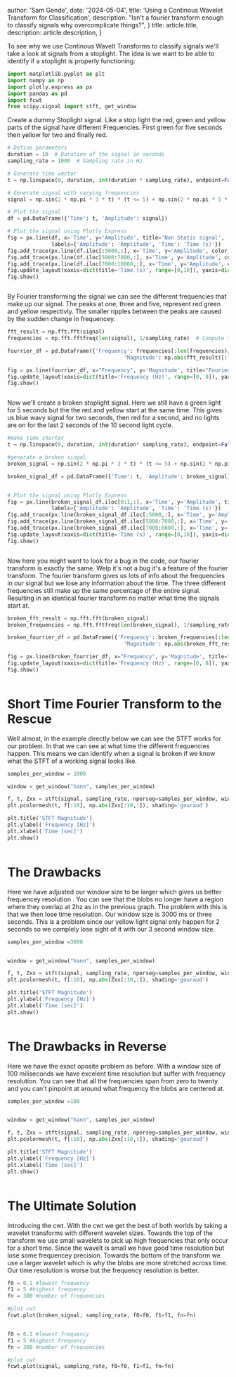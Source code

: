 
  author: 'Sam Gende',
  date: '2024-05-04',
  title: 'Using a Continous Wavelet Transform for Classification',
  description:
    "Isn't a fourier transform enough to classify signals why overcomplicate things?",
}
  title: article.title,
  description: article.description,
}

To see why we use Continous Wavelt Transforms to classify signals we'll take a look at signals from a stoplight. The idea is we want to be able to identify if a stoplight is properly functioning.

```python
import matplotlib.pyplot as plt
import numpy as np
import plotly.express as px
import pandas as pd
import fcwt
from scipy.signal import stft, get_window
```

Create a dummy Stoplight signal. Like a stop light the red, green and yellow parts of the signal have different Frequencies.
First green for five seconds then yellow for two and finally red.

```python
# Define parameters
duration = 10  # Duration of the signal in seconds
sampling_rate = 1000  # Sampling rate in Hz

# Generate time vector
t = np.linspace(0, duration, int(duration * sampling_rate), endpoint=False)

# Generate signal with varying frequencies
signal = np.sin(2 * np.pi * 3 * t) * (t <= 5) + np.sin(2 * np.pi * 5 * t) * ((t > 5) & (t<=7)) + np.sin(2 * np.pi * 1 * t) * (t > 7)

# Plot the signal
df = pd.DataFrame({'Time': t, 'Amplitude': signal})

# Plot the signal using Plotly Express
fig = px.line(df, x='Time', y='Amplitude', title='Non Static signal',
              labels={'Amplitude': 'Amplitude', 'Time': 'Time (s)'})
fig.add_trace(px.line(df.iloc[:5000,:], x='Time', y='Amplitude', color_discrete_sequence=['green']).data[0])
fig.add_trace(px.line(df.iloc[5000:7000,:], x='Time', y='Amplitude', color_discrete_sequence=['yellow']).data[0])
fig.add_trace(px.line(df.iloc[7000:10000,:], x='Time', y='Amplitude', color_discrete_sequence=['red']).data[0])
fig.update_layout(xaxis=dict(title='Time (s)', range=[0,10]), yaxis=dict(title='Amplitude'))
fig.show()


```

<Image src={stopLight} alt="" />

By Fourier transforming the signal we can see the different frequencies that make up our signal. The peaks at one, three and five, represent red green and yellow respectivly. The smaller ripples between the peaks are caused by the sudden change in frequencey.

```python
fft_result = np.fft.fft(signal)
frequencies = np.fft.fftfreq(len(signal), 1/sampling_rate)  # Compute the frequencies

fourrier_df = pd.DataFrame({'Frequency': frequencies[:len(frequencies)//2],
                                     'Magnitude': np.abs(fft_result)[:len(frequencies)//2]})

fig = px.line(fourrier_df, x="Frequency", y='Magnitude', title="Fourier Transformed Stoplight")
fig.update_layout(xaxis=dict(title='Frequency (Hz)', range=[0, 8]), yaxis=dict(title='Magnitude'))
fig.show()

```

<Image src={StoplightFFT} alt="" />

Now we'll create a broken stoplight signal. Here we still have a green light for 5 seconds but the the red and yellow start at the same time. This gives us blue wavy signal for two seconds, then red for a second, and no lights are on for the last 2 seconds of the 10 second light cycle.

```python
#make time shorter
t = np.linspace(0, duration, int(duration* sampling_rate), endpoint=False)

#generate a broken singal
broken_signal = np.sin(2 * np.pi * 3 * t) * (t <= 5) + np.sin(2 * np.pi * 5 * t) * ((t > 5) & (t<=7)) + np.sin(2 * np.pi * 1 * t) * ((t > 5) & (t<=8))

broken_signal_df = pd.DataFrame({'Time': t, 'Amplitude': broken_signal})


# Plot the signal using Plotly Express
fig = px.line(broken_signal_df.iloc[0:1,:], x='Time', y='Amplitude', title='Broken Non Static signal',
              labels={'Amplitude': 'Amplitude', 'Time': 'Time (s)'})
fig.add_trace(px.line(broken_signal_df.iloc[:5000,:], x='Time', y='Amplitude', color_discrete_sequence=['green']).data[0])
fig.add_trace(px.line(broken_signal_df.iloc[5000:7000,:], x='Time', y='Amplitude', color_discrete_sequence=['blue']).data[0])
fig.add_trace(px.line(broken_signal_df.iloc[7000:8000,:], x='Time', y='Amplitude', color_discrete_sequence=['red']).data[0], )
fig.update_layout(xaxis=dict(title='Time (s)', range=[0,10]), yaxis=dict(title='Amplitude'))
fig.show()
```

<Image src={brokenStopLight} alt="" />

Now here you might want to look for a bug in the code, our fourier transform is exactly
the same. Welp it's not a bug it's a feature of the fourier transform. The fourier
transform gives us lots of info about the frequencies in our signal but we lose any
information about the time. The three different frequencies still make up the same
percentage of the entire signal. Resulting in an identical fourier transform no matter
what time the signals start at.

```python
broken_fft_result = np.fft.fft(broken_signal)
broken_frequencies = np.fft.fftfreq(len(broken_signal), 1/sampling_rate)  # Compute the frequencies

broken_fourrier_df = pd.DataFrame({'Frequency': broken_frequencies[:len(broken_frequencies)//2],
                                     'Magnitude': np.abs(broken_fft_result)[:len(broken_frequencies)//2]})

fig = px.line(broken_fourrier_df, x="Frequency", y='Magnitude', title="Fourier Transform of Broken Stoplight")
fig.update_layout(xaxis=dict(title='Frequency (Hz)', range=[0, 8]), yaxis=dict(title='Magnitude'))
fig.show()

```

<Image src={FFT} alt="" />

# Short Time Fourier Transform to the Rescue

Well almost, in the example directly below we can see the STFT works for our problem. In that we can see at what time the different frequencies happen. This means we can identify when a signal is broken if we know what the STFT of a working signal looks like.

```python
samples_per_window = 1000

window = get_window("hann", samples_per_window)

f, t, Zxx = stft(signal, sampling_rate, nperseg=samples_per_window, window = window)
plt.pcolormesh(t, f[:10], np.abs(Zxx[:10,:]), shading='gouraud')

plt.title('STFT Magnitude')
plt.ylabel('Frequency [Hz]')
plt.xlabel('Time [sec]')
plt.show()

```

<Image src={STFT1} alt="" />

# The Drawbacks

Here we have adjusted our window size to be larger which gives us better frequencey resolution . You can see that the blobs no longer have a region where they overlap at 2hz as in the previous graph. The problem with this is that we then lose time resolution. Our window size is 3000 ms or three seconds. This is a problem since our yellow light signal only happen for 2 seconds so we complely lose sight of it with our 3 second window size.

```python
samples_per_window =3000


window = get_window("hann", samples_per_window)

f, t, Zxx = stft(signal, sampling_rate, nperseg=samples_per_window, window = window)
plt.pcolormesh(t, f[:10], np.abs(Zxx[:10,:]), shading='gouraud')

plt.title('STFT Magnitude')
plt.ylabel('Frequency [Hz]')
plt.xlabel('Time [sec]')
plt.show()
```

<Image src={secondSTFT} alt="" />

# The Drawbacks in Reverse

Here we have the exact oposite problem as before. With a window size of 100 miliseconds we have excelent time resolution but suffer with frequency resolution. You can see that all the frequencies span from zero to twenty and you can't pinpoint at around what frequency the blobs are centered at.

```python
samples_per_window =100


window = get_window("hann", samples_per_window)

f, t, Zxx = stft(signal, sampling_rate, nperseg=samples_per_window, window = window)
plt.pcolormesh(t, f[:10], np.abs(Zxx[:10,:]), shading='gouraud')

plt.title('STFT Magnitude')
plt.ylabel('Frequency [Hz]')
plt.xlabel('Time [sec]')
plt.show()
```

<Image src={STFT2} alt="" />

# The Ultimate Solution

Introducing the cwt. With the cwt we get the best of both worlds by taking a wavelet transforms with different wavelet sizes. Towards the top of the transform we use small wavelets to pick up high frequencies that only occur for a short time. Since the wavelt is small we have good time resolution but lose some frequencey precision. Towards the bottom of the transform we use a larger wavelet which is why the blobs are more stretched across time. Our time resolution is worse but the frequency resolution is better.

```python
f0 = 0.1 #lowest frequency
f1 = 5 #highest frequency
fn = 300 #number of frequencies

#plot cwt
fcwt.plot(broken_signal, sampling_rate, f0=f0, f1=f1, fn=fn)
```

<Image src={cwtBrokenStopLight} alt="" />

```python
f0 = 0.1 #lowest frequency
f1 = 5 #highest frequency
fn = 300 #number of frequencies

#plot cwt
fcwt.plot(signal, sampling_rate, f0=f0, f1=f1, fn=fn)
```

<Image src={cwtStopLight} alt="" />

